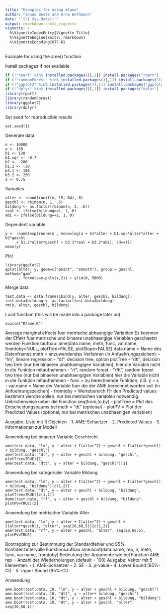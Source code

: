 ```yaml
---
title: "Examples for using mlame"
author: "Jonas Beste and Arne Bethmann"
date: "`{r} Sys.Date()`"
output: rmarkdown::html_vignette
vignette: >
  %\VignetteIndexEntry{Vignette Title}
  %\VignetteEngine{knitr::rmarkdown}
  %\VignetteEncoding{UTF-8}
---
```


Example for using the ame() function

Install packages if not available
```r
if (!"rpart" %in% installed.packages()[,1]) install.packages("rpart")
if (!"randomForest" %in% installed.packages()[,1]) install.packages("randomForest")
if (!"ggplot2" %in% installed.packages()[,1]) install.packages("ggplot2")
if (!"dplyr" %in% installed.packages()[,1]) install.packages("dplyr")
library(rpart)
library(randomForest)
library(ggplot2)
library(dplyr)
```

Set seed for reproducible results
```
set.seed(1)
```

Generate data
```
n <- 10000
a <- 150
b1 <- 120
b1.sqr <- -0.7
b2 <- -200
b1.2 <- -30
b3.1 <- 150
b3.2 <- 250
s <- 0.75
```

Variables
```
alter <- round(runif(n, 15, 64), 0)
geschl <- rbinom(n, 1, .5)
bildung <- as.factor(rbinom(n, 2, .6))
real <- ifelse(bildung==1, 1, 0)
abi <- ifelse(bildung==2, 1, 0)
```

Dependent variable
```
y <- round(exp(rnorm(n , mean=log(a + b1*alter + b1.sqr*alter*alter + b2*geschl
     + b1.2*alter*geschl + b3.1*real + b3.2*abi), sd=s)))
mean(y)
```

Plot
```
library(ggplot2)
qplot(alter, y, geom=c("point", "smooth"), group = geschl, method="gam"
      , formula=y~poly(x,2)) + ylim(0, 5000)
```

Merge data
```
test.data <- data.frame(cbind(y, alter, geschl, bildung))
test.data$bildung <- as.factor(test.data$bildung)
rm(y, alter, geschl, bildung)
```

 Load function (this will be made into a package later on)
```
source("R/ame.R")
```

Average marginal effects fuer metrische abhaengige Variablen
Es koennen der Effekt fuer metrische und binaere unabhaengige Variablen geschaetzt werden
Funktionsaufbau:
ame(data.name, meth, func, var.name, fromtoby=NULL, plotTree=FALSE, plotSlope=FALSE)
data.name = Name des Datenframes
meth = anzuwendendes Verfahren (in Anfuehrungszeichen):
- "lm", lineare regression
- "dt", decision tree, option plotTree
- "dtt", decision two tree (nur bei binaeren unabhaengigen Variablen),
hier die Variable nicht in die Funktion mitaufnehmen
- "rf", random forest
- "rftt", random forest two tree (nur bei binaeren unabhaengigen Variablen)
 hier die Variable nicht in die Funktion mitaufnehmen
- func = zu berechnende Funktion, z.B. y ~ x
- var.name = Name der Variable fuer die der AME berechnet werden soll (in Anfuehrungszeichen)
- fromtoby = Wertebereich f?r den Predicted values bestimmt werdne sollen.
nur bei metrischen variablen notwendig. Ueblicherweise ueber die Function seq(from,to,by)
- plotTree = Plot des Entscheidungsbaums bei meth = "dt" (optional)
- plotPV = Plot der Predicted Values (optional; nur bei metrischen unabhaenigen variablen)

Ausgabe: Liste mit 3 Objekten
  - 1. AME-Schaetzer
  - 2. Predicted Values
  - 3. Informationen zur Modell

Anwendung bei binaerer Variable Geschlecht
```
ame(test.data, "lm", y ~ alter + I(alter^2) + geschl + I(alter*geschl) + bildung, "geschl")
ame(test.data, "dt", y ~ alter + geschl + bildung, "geschl", plotTree=TRUE)[1]
ame(test.data, "dtt", y ~ alter + bildung, "geschl")[1]
```

Anwendung bei kategorialer Variable Bildung
```
ame(test.data, "lm", y ~ alter + I(alter^2) + geschl + I(alter*geschl) + bildung, "bildung")[c(1,2)]
ame(test.data, "dt", y ~ alter + geschl + bildung, "bildung", plotTree=TRUE)[c(1,2)]
#ame(test.data, "rf", y ~ alter + geschl + bildung, "bildung", plotPV=TRUE)[2]
```

Anwendung bei metrischer Variable Alter
```
ame(test.data, "lm", y ~ alter + I(alter^2) + geschl + I(alter*geschl), "alter", seq(20,60,5))[c(1,2)]
ame(test.data, "rf", y ~ alter + geschl, "alter", seq(20,60,5), plotPV=TRUE)
```

Bootrapping zur Bestimmung  der Standardfehler und 95%-Konfidenzintervalle
Funktionsaufbau
ame.boot(data.name, rep, n, meth, func, var.name, fromtoby)
 Bedeutung der Argumente wie bei Funktion AME
 rep = Anzahl der Wiederholungen (default = 100)
 Ausgabe: Vektor mit 5 Elementen:
  - 1. AME-Schaetzer
  - 2. SE
  - 3. p-value
  - 4. Lower Bound (95%-CI)
  - 5. Upper Bound (95%-CI)

 Anwendung
```
ame.boot(test.data, 10, "lm", y ~ alter + geschl + bildung, "geschl")
ame.boot(test.data, 10, "dtt", y ~ alter+ bildung, "geschl")
ame.boot(test.data, 10, "dt", y ~ alter + geschl + bildung, "bildung")
ame.boot(test.data, 10, "dt", y ~ alter + geschl, "alter", seq(20,60,1))
```
